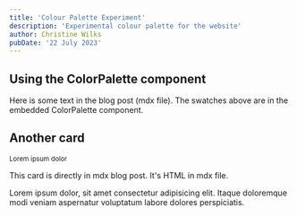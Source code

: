 ```yaml
---
title: 'Colour Palette Experiment'
description: 'Experimental colour palette for the website'
author: Christine Wilks
pubDate: '22 July 2023'
---
```



<ColorPalette />

## Using the ColorPalette component

Here is some text in the blog post (mdx file). The swatches above are in the embedded ColorPalette component.

<div class="card">
  <h2>Another card</h2>
  <small>Lorem ipsum dolor</small>
  <p>This card is directly in mdx blog post. It's HTML in mdx file.</p>
  <p>Lorem ipsum dolor, sit amet consectetur adipisicing elit. Itaque doloremque modi veniam aspernatur voluptatum
    labore dolores perspiciatis.</p>
</div>


